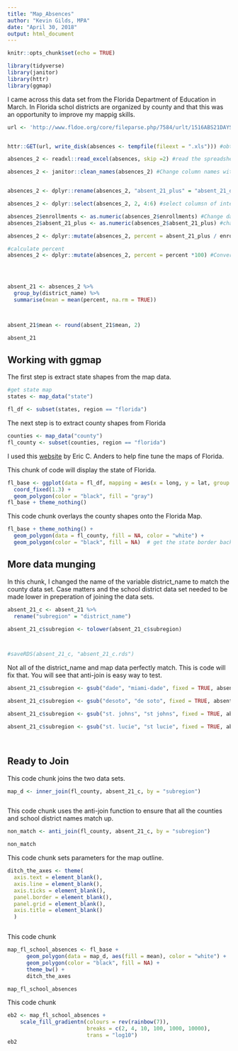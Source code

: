 ```yaml
---
title: "Map_Absences"
author: "Kevin Gilds, MPA"
date: "April 30, 2018"
output: html_document
---
```




```r
knitr::opts_chunk$set(echo = TRUE)

library(tidyverse)
library(janitor)
library(httr)
library(ggmap)
```

I came across this data set from the Florida Department of Education in March. In Florida schol districts are organized by county and that this was an opportunity to improve my mappig skills.

```r
url <- 'http://www.fldoe.org/core/fileparse.php/7584/urlt/1516ABS21DAYSchool.xls' #location of data on the internet


httr::GET(url, write_disk(absences <- tempfile(fileext = ".xls"))) #obtain the spreadsheet file from the internet

absences_2 <- readxl::read_excel(absences, skip =2) #read the spreadsheet file and skip the first two rows

absences_2 <- janitor::clean_names(absences_2) #Change column names with the Janitor.


absences_2 <- dplyr::rename(absences_2, "absent_21_plus" = "absent_21_days_or_over") #Change name again to shorten 

absences_2 <- dplyr::select(absences_2, 2, 4:6) #select columsn of interest

absences_2$enrollments <- as.numeric(absences_2$enrollments) #Change data to numeric format
absences_2$absent_21_plus <- as.numeric(absences_2$absent_21_plus) #change data to numeric format

absences_2 <- dplyr::mutate(absences_2, percent = absent_21_plus / enrollments) 

#calculate percent 
absences_2 <- dplyr::mutate(absences_2, percent = percent *100) #Convert from decimal 





```


```r
absent_21 <- absences_2 %>%
  group_by(district_name) %>%
  summarise(mean = mean(percent, na.rm = TRUE))



absent_21$mean <- round(absent_21$mean, 2)

absent_21
```

## Working with ggmap




The first step is extract state shapes from the map data. 

```r
#get state map
states <- map_data("state")

```


```r
fl_df <- subset(states, region == "florida")

```

The next step is to extract county shapes from Florida

```r
counties <- map_data("county")
fl_county <- subset(counties, region == "florida")

```


I used this [website](http://eriqande.github.io/rep-res-web/lectures/making-maps-with-R.html) by Eric C. Anders to help fine tune the maps of Florida. 

This chunk of code will display the state of Florida. 
```r
fl_base <- ggplot(data = fl_df, mapping = aes(x = long, y = lat, group = group)) + 
  coord_fixed(1.3) + 
  geom_polygon(color = "black", fill = "gray")
fl_base + theme_nothing()

```


This code chunk overlays the county shapes onto the Florida Map. 
```r
fl_base + theme_nothing() + 
  geom_polygon(data = fl_county, fill = NA, color = "white") +
  geom_polygon(color = "black", fill = NA)  # get the state border back on top
```





## More data munging


In this chunk, I changed the name of the variable district_name to match the county data set. Case matters and the school district data set needed to be made lower in preperation of joining the data sets.  


```r
absent_21_c <- absent_21 %>%
  rename("subregion" = "district_name")

absent_21_c$subregion <- tolower(absent_21_c$subregion)



#saveRDS(absent_21_c, "absent_21_c.rds")
```

Not all of the district_name and map data perfectly match. This is code will fix that. You will see that anti-join is easy way to test. 

```r

absent_21_c$subregion <- gsub("dade", "miami-dade", fixed = TRUE, absent_21_c$subregion)

absent_21_c$subregion <- gsub("desoto", "de soto", fixed = TRUE, absent_21_c$subregion)

absent_21_c$subregion <- gsub("st. johns", "st johns", fixed = TRUE, absent_21_c$subregion)

absent_21_c$subregion <- gsub("st. lucie", "st lucie", fixed = TRUE, absent_21_c$subregion)




```



## Ready to Join

This code chunk joins the two data sets. 


```r

map_d <- inner_join(fl_county, absent_21_c, by = "subregion")



```

This code chunk uses the anti-join function to ensure that all the counties and school district names match up. 

```r

non_match <- anti_join(fl_county, absent_21_c, by = "subregion")

non_match


```

This code chunk sets parameters for the map outline. 

```r
ditch_the_axes <- theme(
  axis.text = element_blank(),
  axis.line = element_blank(),
  axis.ticks = element_blank(),
  panel.border = element_blank(),
  panel.grid = element_blank(),
  axis.title = element_blank()
  )



```


This code chunk 

```r

map_fl_school_absences <- fl_base + 
      geom_polygon(data = map_d, aes(fill = mean), color = "white") +
      geom_polygon(color = "black", fill = NA) +
      theme_bw() +
      ditch_the_axes

map_fl_school_absences

```


This code chunk 

```r
eb2 <- map_fl_school_absences + 
    scale_fill_gradientn(colours = rev(rainbow(7)),
                         breaks = c(2, 4, 10, 100, 1000, 10000),
                         trans = "log10")
eb2
```

